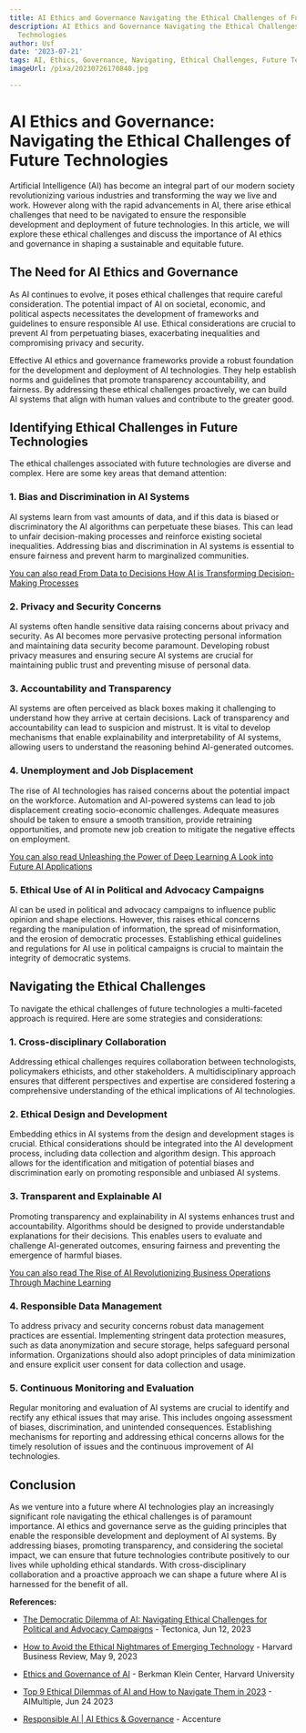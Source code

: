 ```yaml
---
title: AI Ethics and Governance Navigating the Ethical Challenges of Future Technologies
description: AI Ethics and Governance Navigating the Ethical Challenges of Future
  Technologies
author: Usf
date: '2023-07-21'
tags: AI, Ethics, Governance, Navigating, Ethical Challenges, Future Technologies
imageUrl: /pixa/20230726170840.jpg

---
```

# AI Ethics and Governance: Navigating the  Ethical Challenges of Future Technologies

Artificial Intelligence (AI) has become an integral part of our modern society revolutionizing various industries and transforming the way we live and work. However along with the  rapid advancements in  AI, there arise ethical challenges that need to be navigated to ensure the responsible development and deployment of future technologies. In this article, we will explore these ethical challenges and discuss the  importance of AI ethics and governance in shaping a sustainable and equitable future.

## The Need for AI Ethics and Governance

As AI continues to evolve, it  poses ethical challenges that require careful consideration. The  potential impact of AI  on societal, economic, and political aspects necessitates the development of frameworks and guidelines to ensure responsible AI use. Ethical considerations are crucial  to prevent AI from perpetuating biases, exacerbating inequalities and  compromising privacy and security.

Effective  AI ethics and governance frameworks  provide a robust foundation for the development and deployment of AI technologies. They help establish norms and guidelines  that promote transparency accountability, and  fairness. By addressing these ethical challenges proactively, we can build AI systems that align with human values  and contribute to the  greater good.

## Identifying Ethical  Challenges  in Future Technologies

The ethical challenges associated with future technologies are diverse and complex. Here are some key areas that demand attention:

###  1. Bias and Discrimination in AI Systems

AI systems learn from vast amounts of data, and if this data is biased or discriminatory the AI  algorithms can perpetuate these biases. This  can lead to unfair decision-making processes and reinforce existing  societal  inequalities.  Addressing bias and discrimination in AI systems is essential to ensure fairness and prevent harm to marginalized communities.

[You can also read From  Data to Decisions How AI is Transforming Decision-Making Processes](From%20Data%20to%20Decisions%20How%20AI%20is%20Transforming%20Decision-Making%20Processes)


### 2. Privacy and Security  Concerns

AI systems  often handle sensitive data raising concerns about privacy and security. As AI becomes more  pervasive protecting personal  information and maintaining data  security become paramount. Developing robust privacy measures and ensuring  secure  AI systems are crucial for maintaining public trust and preventing misuse of personal data.

### 3. Accountability and  Transparency

AI systems are often perceived as black boxes making it  challenging to understand how  they  arrive at certain  decisions. Lack of transparency and accountability can lead to suspicion and mistrust. It is  vital to develop mechanisms that  enable  explainability and interpretability of AI systems, allowing users to understand the reasoning  behind AI-generated outcomes.

### 4. Unemployment and Job Displacement

The  rise of AI technologies has raised concerns about the potential impact on the workforce. Automation  and AI-powered systems can lead to job displacement creating socio-economic challenges. Adequate measures should be  taken  to ensure a  smooth transition, provide retraining opportunities, and  promote new  job creation to mitigate the  negative effects on employment.

[You can  also read Unleashing the Power  of Deep Learning A  Look into Future AI Applications](Unleashing%20the%20Power%20of%20Deep%20Learning%20A%20Look%20into%20Future%20AI%20Applications)


### 5. Ethical Use of AI  in Political and Advocacy Campaigns

AI can be used in political  and advocacy campaigns to influence public opinion and shape elections. However, this raises  ethical concerns regarding  the manipulation of information, the spread of misinformation, and the erosion of democratic processes. Establishing ethical guidelines and regulations for AI use in political  campaigns is crucial to  maintain the integrity of  democratic systems.

## Navigating the Ethical Challenges

To navigate the ethical challenges of  future technologies a multi-faceted  approach is  required. Here are some  strategies and  considerations:

### 1. Cross-disciplinary Collaboration

Addressing ethical challenges requires collaboration between technologists, policymakers ethicists, and other stakeholders. A multidisciplinary approach ensures that different perspectives and expertise are considered fostering a comprehensive understanding  of the ethical implications  of AI technologies.

###  2. Ethical Design and Development

Embedding ethics in AI systems from the design and development stages is crucial. Ethical considerations should be integrated into the AI development process,  including data collection and algorithm design. This approach allows for the identification and mitigation of potential biases and discrimination early  on promoting responsible and unbiased AI systems.

### 3. Transparent and Explainable AI

Promoting  transparency and explainability in AI systems enhances trust and accountability. Algorithms should be designed to provide understandable explanations for their decisions. This enables users to evaluate and challenge AI-generated outcomes, ensuring fairness and preventing  the emergence of harmful biases.

[You can also read The Rise of  AI Revolutionizing Business Operations Through Machine  Learning](The%20Rise%20of%20AI%20Revolutionizing%20Business%20Operations%20Through%20Machine%20Learning)


### 4. Responsible Data Management

To address privacy and security concerns robust data management practices are essential. Implementing stringent data protection measures, such as data anonymization and secure storage, helps safeguard personal  information. Organizations should also adopt principles of data minimization and ensure explicit user consent  for data collection and usage.

### 5. Continuous Monitoring and Evaluation

Regular monitoring and evaluation  of  AI systems are crucial to  identify and rectify any ethical issues that may arise. This includes ongoing assessment of biases, discrimination, and unintended consequences. Establishing mechanisms  for reporting and addressing ethical concerns  allows for the timely resolution of issues and the continuous improvement of AI technologies.

## Conclusion

As we  venture into a future  where AI technologies play an  increasingly significant role navigating the ethical  challenges is of paramount importance. AI ethics and governance serve as the guiding  principles that enable the responsible development and deployment of AI  systems. By addressing biases, promoting transparency, and considering the societal impact, we can ensure that future technologies contribute positively to our lives while upholding ethical standards. With  cross-disciplinary collaboration and a proactive approach we can shape a future where AI is harnessed for the benefit  of all.

**References:**

- [The Democratic Dilemma of AI: Navigating Ethical Challenges for Political and Advocacy Campaigns](https://www.tectonica.co/ai_ethics)  - Tectonica, Jun 12, 2023

- [How to Avoid the  Ethical Nightmares of Emerging Technology](https://hbr.org/2023/05/how-to-avoid-the-ethical-nightmares-of-emerging-technology) - Harvard Business Review, May 9, 2023

-  [Ethics and Governance  of  AI](https://cyber.harvard.edu/topics/ethics-and-governance-ai) -  Berkman Klein Center, Harvard University

- [Top  9 Ethical Dilemmas of AI and  How to Navigate Them in 2023](https://research.aimultiple.com/ai-ethics/) -  AIMultiple, Jun 24 2023

- [Responsible AI | AI Ethics & Governance](https://www.accenture.com/us-en/services/applied-intelligence/ai-ethics-governance) - Accenture